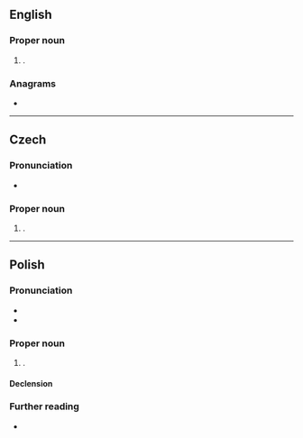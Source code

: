==English==

===Proper noun===
{{en-proper noun}}

# {{place|en|city/town|s/North Dakota}}.

===Anagrams===
* {{anagrams|en|a=aaent|Aetna|Antae|antae}}

{{topics|en|North Dakota, USA}}

----

==Czech==
{{wikipedia|lang=cs}}

===Pronunciation===
* {{cs-IPA}}

===Proper noun===
{{cs-proper noun|g=m}}

# {{given name|cs|female|eq=Annette}}.

----

==Polish==

===Pronunciation===
* {{pl-IPA}}
* {{audio|pl|Pl-Aneta.ogg|Audio}}

===Proper noun===
{{pl-proper noun|g=f}}

# {{given name|pl|female|eq=Annette}}.

====Declension====
{{pl-decl-noun-f|Ane|t}}

===Further reading===
* {{R:PWN}}